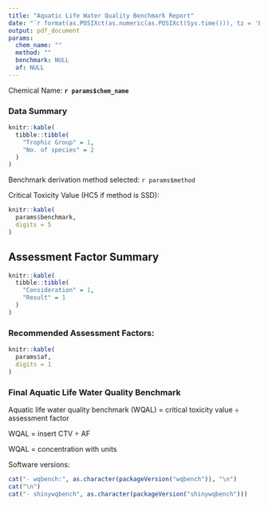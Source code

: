 ```yaml
---
title: "Aquatic Life Water Quality Benchmark Report"
date: "`r format(as.POSIXct(as.numeric(as.POSIXct(Sys.time())), tz = 'Etc/GMT+8', origin = '1970-01-01'), '%B %d, %Y')`"
output: pdf_document
params:
  chem_name: ""
  method: ""
  benchmark: NULL
  af: NULL
---
```


Chemical Name: **`r params$chem_name`**

### Data Summary

```r
knitr::kable(
  tibble::tibble(
    "Trophic Group" = 1,
    "No. of species" = 2
  )
)
```

Benchmark derivation method selected: `r params$method`

Critical Toxicity Value (HC5 if method is SSD): 

```r
knitr::kable(
  params$benchmark,
  digits = 5
)
```

## Assessment Factor Summary

```r
knitr::kable(
  tibble::tibble(
    "Consideration" = 1,
    "Result" = 1
  )
)
```

### Recommended Assessment Factors: 

```r
knitr::kable(
  params$af,
  digits = 1
)
```

### Final Aquatic Life Water Quality Benchmark

Aquatic life water quality benchmark (WQAL) = critical toxicity value ÷ assessment factor

WQAL = insert CTV ÷ AF

WQAL = concentration with units






\newpage

Software versions:

```r
cat("- wqbench:", as.character(packageVersion("wqbench")), "\n")
cat("\n")
cat("- shinywqbench", as.character(packageVersion("shinywqbench")))
```

